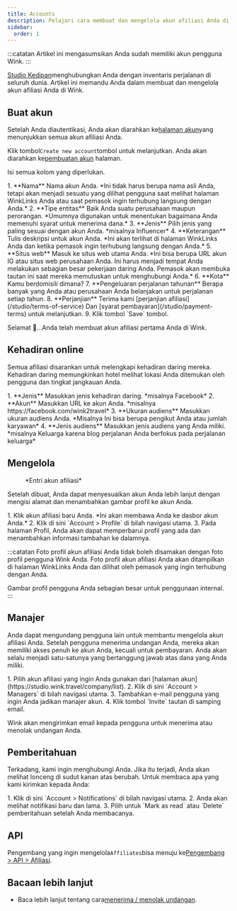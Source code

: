 ```yaml
---
title: Accounts
description: Pelajari cara membuat dan mengelola akun afiliasi Anda di Wink.
sidebar:
  order: 1
---
```


:::catatan
Artikel ini mengasumsikan Anda sudah memiliki akun pengguna Wink.
:::

[Studio Kedipan](https://studio.wink.travel)menghubungkan Anda dengan inventaris perjalanan di seluruh dunia. Artikel ini memandu Anda dalam membuat dan mengelola akun afiliasi Anda di Wink.

## Buat akun

Setelah Anda diautentikasi, Anda akan diarahkan ke[halaman akun](https://studio.wink.travel/company/list)yang menunjukkan semua akun afiliasi Anda.

Klik tombol`Create new account`tombol untuk melanjutkan. Anda akan diarahkan ke[pembuatan akun](https://studio.wink.travel/company/create) halaman.

Isi semua kolom yang diperlukan.

<Steps>
  1. **Nama** Nama akun Anda. *Ini tidak harus berupa nama asli Anda, tetapi akan menjadi sesuatu yang dilihat pengguna saat melihat halaman WinkLinks Anda atau saat pemasok ingin terhubung langsung dengan Anda.*
  2. **Tipe entitas** Baik Anda suatu perusahaan maupun perorangan. *Umumnya digunakan untuk menentukan bagaimana Anda memenuhi syarat untuk menerima dana.*
  3. **Jenis** Pilih jenis yang paling sesuai dengan akun Anda. *misalnya Influencer*
  4. **Keterangan** Tulis deskripsi untuk akun Anda. *Ini akan terlihat di halaman WinkLinks Anda dan ketika pemasok ingin terhubung langsung dengan Anda.*
  5. **Situs web** Masuk ke situs web utama Anda. *Ini bisa berupa URL akun IG atau situs web perusahaan Anda. Ini harus menjadi tempat Anda melakukan sebagian besar pekerjaan daring Anda. Pemasok akan membuka tautan ini saat mereka memutuskan untuk menghubungi Anda.*
  6. **Kota** Kamu berdomisili dimana?
  7. **Pengeluaran perjalanan tahunan** Berapa banyak yang Anda atau perusahaan Anda belanjakan untuk perjalanan setiap tahun.
  8. **Perjanjian** Terima kami [perjanjian afiliasi](/studio/terms-of-service) Dan [syarat pembayaran](/studio/payment-terms) untuk melanjutkan.
  9. Klik tombol `Save` tombol.
</Steps>


Selamat 🎉...Anda telah membuat akun afiliasi pertama Anda di Wink.

## Kehadiran online

Semua afiliasi disarankan untuk melengkapi kehadiran daring mereka. Kehadiran daring memungkinkan hotel melihat lokasi Anda ditemukan oleh pengguna dan tingkat jangkauan Anda.

<Steps>
  1. **Jenis** Masukkan jenis kehadiran daring. *misalnya Facebook*
  2. **Akun** Masukkan URL ke akun Anda. *misalnya https://facebook.com/wink2travel*
  3. **Ukuran audiens** Masukkan ukuran audiens Anda. *Misalnya Ini bisa berupa pengikut Anda atau jumlah karyawan*
  4. **Jenis audiens** Masukkan jenis audiens yang Anda miliki. *misalnya Keluarga karena blog perjalanan Anda berfokus pada perjalanan keluarga*
</Steps>


## Mengelola

<figure>
  <CloudinaryImage width="350" height="448" resize="scale" quality="best" alt="Akun afiliasi" src="academy/affiliate-account" errorImage="noimage_opaque_nyrtl0.png" />

  <figcaption>*Entri akun afiliasi*</figcaption>
</figure>


Setelah dibuat, Anda dapat menyesuaikan akun Anda lebih lanjut dengan mengisi alamat dan menambahkan gambar profil ke akun Anda.

<Steps>
  1. Klik akun afiliasi baru Anda. *Ini akan membawa Anda ke dasbor akun Anda.*
  2. Klik di sini `Account > Profile` di bilah navigasi utama.
  3. Pada halaman Profil, Anda akan dapat memperbarui profil yang ada dan menambahkan informasi tambahan ke dalamnya.
</Steps>


:::catatan
Foto profil akun afiliasi Anda tidak boleh disamakan dengan foto profil pengguna Wink Anda. Foto profil akun afiliasi Anda akan ditampilkan di halaman WinkLinks Anda dan dilihat oleh pemasok yang ingin terhubung dengan Anda.

Gambar profil pengguna Anda sebagian besar untuk penggunaan internal.
:::

## Manajer

Anda dapat mengundang pengguna lain untuk membantu mengelola akun afiliasi Anda. Setelah pengguna menerima undangan Anda, mereka akan memiliki akses penuh ke akun Anda, kecuali untuk pembayaran. Anda akan selalu menjadi satu-satunya yang bertanggung jawab atas dana yang Anda miliki.

<Steps>
  1. Pilih akun afiliasi yang ingin Anda gunakan dari [halaman akun](https://studio.wink.travel/company/list).
  2. Klik di sini `Account > Managers` di bilah navigasi utama.
  3. Tambahkan e-mail pengguna yang ingin Anda jadikan manajer akun.
  4. Klik tombol `Invite` tautan di samping email.
</Steps>


Wink akan mengirimkan email kepada pengguna untuk menerima atau menolak undangan Anda.

## Pemberitahuan

Terkadang, kami ingin menghubungi Anda. Jika itu terjadi, Anda akan melihat lonceng di sudut kanan atas berubah.
Untuk membaca apa yang kami kirimkan kepada Anda:

<Steps>
  1. Klik di sini `Account > Notifications` di bilah navigasi utama.
  2. Anda akan melihat notifikasi baru dan lama.
  3. Pilih untuk `Mark as read` atau `Delete` pemberitahuan setelah Anda membacanya.
</Steps>


## API

Pengembang yang ingin mengelola`Affiliates`bisa menuju ke[Pengembang > API > Afiliasi](/developers/apis/#affiliate-api).

## Bacaan lebih lanjut

* Baca lebih lanjut tentang cara[menerima / menolak undangan](/user/invites).

